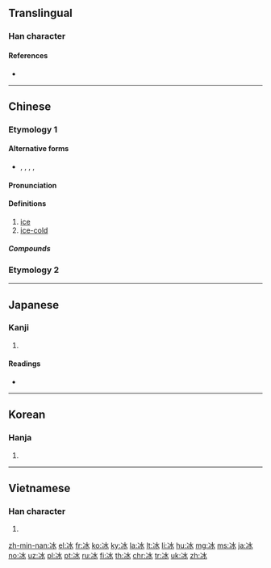 {{also|氷}}
==Translingual==

===Han character===
{{Han char|rn=15|rad=冫|as=04|sn=6|four=32130|canj=IME|ids=⿰冫水}}

====References====
* {{Han ref|kx=0131.240|dkj=01612|dj=0294.150|hdz=10295.090|uh=51B0|ud=20912|bh=A642|bd=42562}}

----

==Chinese==
{{zh-forms}}

===Etymology 1===

====Alternative forms====
* {{zh-l|仌}}, {{zh-l|冫}}, {{zh-l|氷}}, {{zh-l|𣲝}}, {{zh-l|𨻱}}

====Pronunciation====
{{zh-pron
|m=bīng
|c=bing1
|h=pfs=pên
|md=bĭng
|mn=peng
|w=1pin
|mc=y
|oc=y
|cat=n
}}

====Definitions====
{{zh-hanzi}}

# [[ice]]
# [[ice-cold]]

=====Compounds=====
{{der5
|{{zh-l|愛玉冰}}
|{{zh-l|冰壩}}
|{{zh-l|冰棒}}
|{{zh-l|冰雹}}
|{{zh-l|冰茶}}
|{{zh-l|冰碴}}, {{zh-l|冰碴兒}}
|{{zh-l|冰場}}
|{{zh-l|冰車}}
|{{zh-l|冰川|bīngchuān}}
|{{zh-l|冰川期}}
|{{zh-l|冰船}}
|{{zh-l|冰床}}
|{{zh-l|冰鑹}}
|{{zh-l|冰袋}}
|{{zh-l|冰刀}}
|{{zh-l|冰島|Bīngdǎo}}
|{{zh-l|冰道}}
|{{zh-l|冰燈}}
|{{zh-l|冰點}}
|{{zh-l|冰雕}}
|{{zh-l|冰凍}}
|{{zh-l|冰凍三尺，非一日之寒}}
|{{zh-l|冰斗}}
|{{zh-l|冰毒}}
|{{zh-l|冰帆}}
|{{zh-l|冰封}}
|{{zh-l|冰峰}}
|{{zh-l|冰糕|bīnggāo}}
|{{zh-l|冰鎬}}
|{{zh-l|冰掛}}, {{zh-l|冰掛兒}}
|{{zh-l|冰櫃}}
|{{zh-l|冰棍}}, {{zh-l|冰棍兒}}
|{{zh-l|冰海}}
|{{zh-l|冰河}}
|{{zh-l|冰河時代}}
|{{zh-l|冰花}}
|{{zh-l|冰肌玉骨}}
|{{zh-l|冰激凌}}
|{{zh-l|冰架}}
|{{zh-l|冰鑒}}
|{{zh-l|冰窖}}
|{{zh-l|冰晶}}
|{{zh-l|冰晶石}}
|{{zh-l|冰景}}
|{{zh-l|冰塊}}, {{zh-l|冰塊兒}}
|{{zh-l|冰冷}}
|{{zh-l|冰凉}}
|{{zh-l|冰凌}}
|{{zh-l|冰溜}}
|{{zh-l|冰輪}}
|{{zh-l|冰囊}}
|{{zh-l|冰排}}
|{{zh-l|冰排子}}
|{{zh-l|冰盆景}}, {{zh-l|冰盆景兒}}
|{{zh-l|冰片}}
|{{zh-l|冰瓶}}
|{{zh-l|冰瀑}}
|{{zh-l|冰期}}
|{{zh-l|冰淇淋|bīngqílín}}
|{{zh-l|冰橇}}
|{{zh-l|冰清玉潔}}
|{{zh-l|冰球|bīngqiú}}
|{{zh-l|冰人}}
|{{zh-l|冰山|bīngshān}}
|{{zh-l|冰上運動}}
|{{zh-l|冰蝕}}
|{{zh-l|冰釋}}
|{{zh-l|冰霜}}
|{{zh-l|冰水}}
|{{zh-l|冰壇}}
|{{zh-l|冰炭}}
|{{zh-l|冰糖}}
|{{zh-l|冰糖葫蘆}}
|{{zh-l|冰天雪地}}
|{{zh-l|冰天雪窖}}
|{{zh-l|冰坨}}
|{{zh-l|冰箱}}
|{{zh-l|冰消瓦解}}
|{{zh-l|冰鞋}}
|{{zh-l|冰心}}
|{{zh-l|冰雪}}
|{{zh-l|冰雪聰明}}
|{{zh-l|冰鎮}}
|{{zh-l|冰柱|bīngzhù}}
|{{zh-l|冰磚}}
|{{zh-l|冰錐}}, {{zh-l|冰錐子}}
|{{zh-l|滑冰|huábīng}}
|{{zh-l|溜冰|liūbīng}}
|{{zh-l|芋冰|yùbīng}}
|{{zh-l|芋仔冰|yùzǎibīng}}
}}

===Etymology 2===
{{zh-see|凝|a}}

----

==Japanese==

===Kanji===
{{ja-kanji|grade=|rs=冫04}}

# {{defn|lang=ja|sort=冫04}}

====Readings====
* {{ja-readings|goon=[[ひょう]] (hyō)|kanon=[[ひょう]] (hyō)|kun=[[こおり]] (koori), [[ひ]] (hi)}}

----

==Korean==

===Hanja===
{{ko-hanja|hangeul=빙|rv=bing|mr=ping}}

# {{defn|lang=ko|sort=冫04}}

----

==Vietnamese==

===Han character===
{{vi-hantu|[[băng]], [[bâng]], [[phăng]], [[bưng]], [[văng]]|rs=冫04}}

# {{defn|lang=vi|sort=冫04}}

[[zh-min-nan:冰]]
[[el:冰]]
[[fr:冰]]
[[ko:冰]]
[[ky:冰]]
[[la:冰]]
[[lt:冰]]
[[li:冰]]
[[hu:冰]]
[[mg:冰]]
[[ms:冰]]
[[ja:冰]]
[[no:冰]]
[[uz:冰]]
[[pl:冰]]
[[pt:冰]]
[[ru:冰]]
[[fi:冰]]
[[th:冰]]
[[chr:冰]]
[[tr:冰]]
[[uk:冰]]
[[zh:冰]]